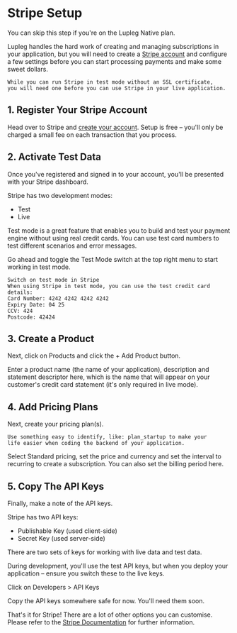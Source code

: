 # Stripe Setup

You can skip this step if you're on the Lupleg Native plan.

Lupleg handles the hard work of creating and managing subscriptions in your application, but you will need to create a [Stripe account](https://dashboard.stripe.com/register) and configure a few settings before you can start processing payments and make some sweet dollars.

```
While you can run Stripe in test mode without an SSL certificate,
you will need one before you can use Stripe in your live application.
```

## 1. Register Your Stripe Account

Head over to Stripe and [create your account](https://dashboard.stripe.com/register). Setup is free – you'll only be charged a small fee on each transaction that you process.

## 2. Activate Test Data

Once you've registered and signed in to your account, you'll be presented with your Stripe dashboard.

Stripe has two development modes:

- Test
- Live

Test mode is a great feature that enables you to build and test your payment engine without using real credit cards. You can use test card numbers to test different scenarios and error messages.

Go ahead and toggle the Test Mode switch at the top right menu to start working in test mode.

```
Switch on test mode in Stripe
When using Stripe in test mode, you can use the test credit card details:
Card Number: 4242 4242 4242 4242
Expiry Date: 04 25
CCV: 424
Postcode: 42424
```

## 3. Create a Product

Next, click on Products and click the + Add Product button.

Enter a product name (the name of your application), description and statement descriptor here, which is the name that will appear on your customer's credit card statement (it's only required in live mode).

## 4. Add Pricing Plans

Next, create your pricing plan(s).

```
Use something easy to identify, like: plan_startup to make your
life easier when coding the backend of your application.
```

Select Standard pricing, set the price and currency and set the interval to recurring to create a subscription. You can also set the billing period here.

## 5. Copy The API Keys

Finally, make a note of the API keys.

Stripe has two API keys:

- Publishable Key (used client-side)
- Secret Key (used server-side)

There are two sets of keys for working with live data and test data.

During development, you'll use the test API keys, but when you deploy your application – ensure you switch these to the live keys.

Click on Developers > API Keys

Copy the API keys somewhere safe for now. You'll need them soon.

That's it for Stripe! There are a lot of other options you can customise. Please refer to the [Stripe Documentation](https://stripe.com/docs) for further information.
